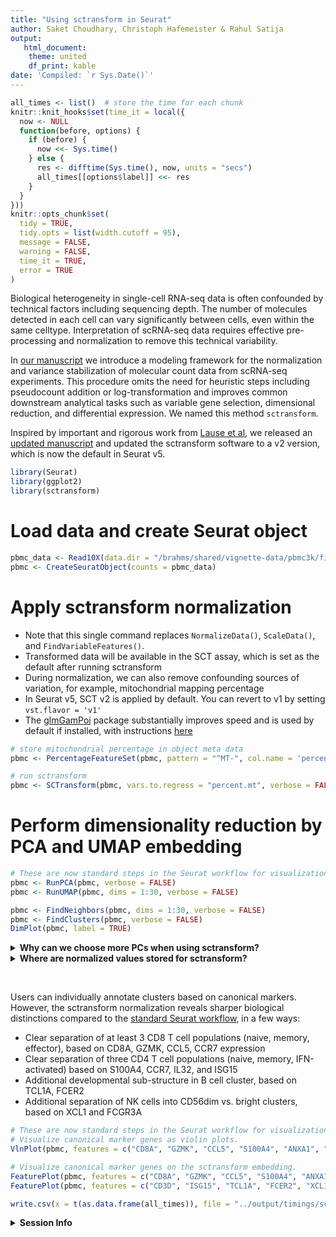 ```yaml
---
title: "Using sctransform in Seurat"
author: Saket Choudhary, Christoph Hafemeister & Rahul Satija
output:
   html_document:
    theme: united
    df_print: kable
date: 'Compiled: `r Sys.Date()`'
---
```


```r
all_times <- list()  # store the time for each chunk
knitr::knit_hooks$set(time_it = local({
  now <- NULL
  function(before, options) {
    if (before) {
      now <<- Sys.time()
    } else {
      res <- difftime(Sys.time(), now, units = "secs")
      all_times[[options$label]] <<- res
    }
  }
}))
knitr::opts_chunk$set(
  tidy = TRUE,
  tidy.opts = list(width.cutoff = 95),
  message = FALSE,
  warning = FALSE,
  time_it = TRUE,
  error = TRUE
)
```

Biological heterogeneity in single-cell RNA-seq data is often confounded by technical factors including sequencing depth. The number of molecules detected in each cell can vary significantly between cells, even within the same celltype.
Interpretation of scRNA-seq data requires effective pre-processing and normalization to remove this technical variability. 

In [our manuscript](https://genomebiology.biomedcentral.com/articles/10.1186/s13059-021-02584-9) we introduce a modeling framework for the normalization and variance stabilization of molecular count data from scRNA-seq experiments. This procedure omits the need for heuristic steps including pseudocount addition or log-transformation and improves common downstream analytical tasks such as variable gene selection, dimensional reduction, and differential expression. We named this method `sctransform`.

Inspired by important and rigorous work from [Lause et al](https://genomebiology.biomedcentral.com/articles/10.1186/s13059-021-02451-7), we released an [updated manuscript](https://link.springer.com/article/10.1186/s13059-021-02584-9) and updated the sctransform software to a v2 version, which is now the default in Seurat v5.


```r
library(Seurat)
library(ggplot2)
library(sctransform)
```

# Load data and create Seurat object

```r
pbmc_data <- Read10X(data.dir = "/brahms/shared/vignette-data/pbmc3k/filtered_gene_bc_matrices/hg19/")
pbmc <- CreateSeuratObject(counts = pbmc_data)
```

# Apply sctransform normalization

 * Note that this single command replaces `NormalizeData()`, `ScaleData()`, and `FindVariableFeatures()`.
 * Transformed data will be available in the SCT assay, which is set as the default after running sctransform
 * During normalization, we can also remove confounding sources of variation, for example, mitochondrial mapping percentage
 * In Seurat v5, SCT v2 is applied by default. You can revert to v1 by setting `vst.flavor = 'v1'`
 * The [glmGamPoi](https://bioconductor.org/packages/release/bioc/html/glmGamPoi.html) package substantially improves speed and is used by default if installed, with instructions [here](install.html)

```r
# store mitochondrial percentage in object meta data
pbmc <- PercentageFeatureSet(pbmc, pattern = "^MT-", col.name = 'percent.mt')

# run sctransform
pbmc <- SCTransform(pbmc, vars.to.regress = "percent.mt", verbose = FALSE)
```

# Perform dimensionality reduction by PCA and UMAP embedding

```r
# These are now standard steps in the Seurat workflow for visualization and clustering
pbmc <- RunPCA(pbmc, verbose = FALSE)
pbmc <- RunUMAP(pbmc, dims = 1:30, verbose = FALSE)

pbmc <- FindNeighbors(pbmc, dims = 1:30, verbose = FALSE)
pbmc <- FindClusters(pbmc, verbose = FALSE)
DimPlot(pbmc, label = TRUE) 
```

<details>
  <summary>**Why can we choose more PCs when using sctransform?**</summary>
  
In the [standard Seurat workflow](pbmc3k_tutorial.html) we focus on 10 PCs for this dataset, though we highlight that the results are similar with higher settings for this parameter. Interestingly, we've found that when using sctransform, we often benefit by pushing this parameter even higher. We believe this is because the sctransform workflow performs more effective normalization, strongly removing technical effects from the data. 

Even after standard log-normalization, variation in sequencing depth is still a confounding factor (see [Figure 1](https://genomebiology.biomedcentral.com/articles/10.1186/s13059-019-1874-1)), and this effect can subtly influence higher PCs. In sctransform, this effect is substantially mitigated (see [Figure 3](https://genomebiology.biomedcentral.com/articles/10.1186/s13059-019-1874-1)). This means that higher PCs are more likely to represent subtle, but biologically relevant, sources of heterogeneity -- so including them may improve downstream analysis.

In addition, sctransform returns 3,000 variable features by default, instead of 2,000. The rationale is similar, the additional variable features are less likely to be driven by technical differences across cells, and instead may represent more subtle biological fluctuations. In general, we find that results produced with sctransform are less dependent on these parameters (indeed, we achieve nearly identical results when using all genes in the transcriptome, though this does reduce computational efficiency). This can help users generate more robust results, and in addition, enables the application of standard analysis pipelines with identical parameter settings that can quickly be applied to new datasets:

For example, the following code replicates the full end-to-end workflow, in a single command:

```r
pbmc <- CreateSeuratObject(pbmc_data) %>% PercentageFeatureSet(pattern = "^MT-",col.name = 'percent.mt') %>% SCTransform(vars.to.regress = 'percent.mt') %>%
  RunPCA() %>% FindNeighbors(dims = 1:30) %>% RunUMAP(dims = 1:30) %>% FindClusters()
  
```

</details>

<details>
  <summary>**Where are normalized values stored for sctransform?**</summary>


The results of sctransfrom are stored in the "SCT" assay. You can learn more about multi-assay data and commands in Seurat in our [vignette](multimodal_vignette.html), [command cheat sheet](essential_commands.html#multi-assay-features), or [developer guide](https://github.com/satijalab/seurat/wiki/Assay).

* `pbmc[["SCT"]]$scale.data` contains the residuals (normalized values), and is used directly as input to PCA. Please note that this matrix is non-sparse, and can therefore take up a lot of memory if stored for all genes. To save memory, we store these values only for variable genes, by setting the return.only.var.genes = TRUE by default in the `SCTransform()` function call.
* To assist with visualization and interpretation, we also convert Pearson residuals back to ‘corrected’ UMI counts. You can interpret these as the UMI counts we would expect to observe if all cells were sequenced to the same depth. If you want to see exactly how we do this, please look at the correct function [here](https://github.com/ChristophH/sctransform/blob/master/R/denoise.R).
* The 'corrected' UMI counts are stored in `pbmc[["SCT"]]$counts`. We store log-normalized versions of these corrected counts in `pbmc[["SCT"]]$data`, which are very helpful for visualization.

------
</details>
\

Users can individually annotate clusters based on canonical markers. However, the sctransform normalization reveals sharper biological distinctions compared to the [standard Seurat workflow](pbmc3k_tutorial.html), in a few ways:

 * Clear separation of at least 3 CD8 T cell populations (naive, memory, effector), based on CD8A, GZMK, CCL5, CCR7 expression
 * Clear separation of three CD4 T cell populations (naive, memory, IFN-activated) based on S100A4, CCR7, IL32, and ISG15 
 * Additional developmental sub-structure in B cell cluster, based on TCL1A, FCER2
 * Additional separation of NK cells into CD56dim vs. bright clusters, based on XCL1 and FCGR3A 

```r
# These are now standard steps in the Seurat workflow for visualization and clustering
# Visualize canonical marker genes as violin plots.
VlnPlot(pbmc, features = c("CD8A", "GZMK", "CCL5", "S100A4", "ANXA1", "CCR7", "ISG15", "CD3D"), pt.size = 0.2, ncol = 4)

# Visualize canonical marker genes on the sctransform embedding.
FeaturePlot(pbmc, features = c("CD8A", "GZMK", "CCL5", "S100A4", "ANXA1", "CCR7"), pt.size = 0.2, ncol = 3)
FeaturePlot(pbmc, features = c("CD3D", "ISG15", "TCL1A", "FCER2", "XCL1", "FCGR3A"), pt.size = 0.2, ncol = 3)
```

```r
write.csv(x = t(as.data.frame(all_times)), file = "../output/timings/sctransform_vignette_times.csv")
```

<details>
  <summary>**Session Info**</summary>
```r
sessionInfo()
```
</details>
